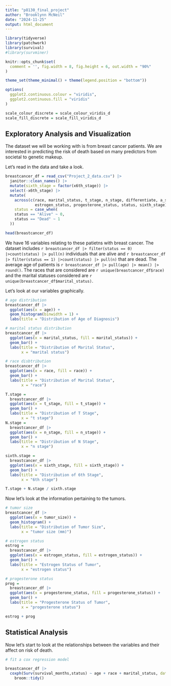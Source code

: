 ```yaml
---
title: "p8130_final_project"
author: "Brooklynn McNeil"
date: "2024-11-25"
output: html_document
---
```

```r
library(tidyverse)
library(patchwork)
library(survival)
#library(survminer)

knitr::opts_chunk$set(
  comment = '', fig.width = 8, fig.height = 6, out.width = "90%"
)

theme_set(theme_minimal() + theme(legend.position = "bottom"))

options(
  ggplot2.continuous.colour = "viridis",
  ggplot2.continuous.fill = "viridis"
)

scale_colour_discrete = scale_colour_viridis_d
scale_fill_discrete = scale_fill_viridis_d
```

## Exploratory Analysis and Visualization

The dataset we will be working with is from breast cancer patients. We are interested in predicting the risk of death based on many predictors from societal to genetic makeup.

Let's read in the data and take a look.

```r
breastcancer_df = read_csv("Project_2_data.csv") |>
  janitor::clean_names() |>
  mutate(sixth_stage = factor(x6th_stage)) |>
  select(-x6th_stage) |>
  mutate(
    across(c(race, marital_status, t_stage, n_stage, differentiate, a_stage, 
             estrogen_status, progesterone_status, status, sixth_stage), factor),
    status = case_when(
    status == "Alive" ~ 0,
    status == "Dead" ~ 1
  ))

head(breastcancer_df)
```

We have 16 variables relating to these patietns with breast cancer. The dataset includes `r breastcancer_df |> filter(status == 0) |>count(status) |> pull(n)` individuals that are alive and `r breastcancer_df |> filter(status == 1) |>count(status) |> pull(n)` that are dead. The average age of patients is `r breastcancer_df |> pull(age) |> mean() |> round()`. The races that are considered are `r unique(breastcancer_df$race)` and the marital statuses considered are `r unique(breastcancer_df$marital_status)`.

Let's look at our variables graphically.

```r
# age distribution
breastcancer_df |>
  ggplot(aes(x = age)) +
  geom_histogram(binwidth = 1) +
  labs(title = "Distribution of Age of Diagnosis")

# marital status distribution
breastcancer_df |>
  ggplot(aes(x = marital_status, fill = marital_status)) +
  geom_bar() +
  labs(title = "Distribution of Marital Status",
       x = "marital status")

# race disbtribution
breastcancer_df |>
  ggplot(aes(x = race, fill = race)) +
  geom_bar() +
  labs(title = "Distribution of Marital Status",
       x = "race")

T.stage = 
  breastcancer_df |>
  ggplot(aes(x = t_stage, fill = t_stage)) +
  geom_bar() +
  labs(title = "Distribution of T Stage",
       x = "t stage")
N.stage = 
  breastcancer_df |>
  ggplot(aes(x = n_stage, fill = n_stage)) +
  geom_bar() +
  labs(title = "Distribution of N Stage",
       x = "n stage") 

sixth.stage = 
  breastcancer_df |>
  ggplot(aes(x = sixth_stage, fill = sixth_stage)) +
  geom_bar() +
  labs(title = "Distribution of 6th Stage",
       x = "6th stage")

T.stage + N.stage / sixth.stage
```

Now let's look at the information pertaining to the tumors.

```r
# tumor size
breastcancer_df |>
  ggplot(aes(x = tumor_size)) +
  geom_histogram() +
  labs(title = "Distribution of Tumor Size",
       x = "tumor size (mm)")

# estrogen status
estrog = 
  breastcancer_df |>
  ggplot(aes(x = estrogen_status, fill = estrogen_status)) +
  geom_bar() +
  labs(title = "Estrogen Status of Tumor",
       x = "estrogen status")

# progesterone status
prog = 
  breastcancer_df |>
  ggplot(aes(x = progesterone_status, fill = progesterone_status)) +
  geom_bar() +
  labs(title = "Progesterone Status of Tumor",
       x = "progesterone status")

estrog + prog
```

## Statistical Analysis

Now let's start to look at the relationships between the variables and their affect on risk of death.

```r
# fit a cox regression model

breastcancer_df |>
  coxph(Surv(survival_months,status) ~ age + race + marital_status, data = _) |>
    broom::tidy()
```


